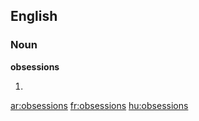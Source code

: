 ==English==

===Noun===
'''obsessions'''

# {{plural of|[[obsession]]}}

[[ar:obsessions]]
[[fr:obsessions]]
[[hu:obsessions]]
